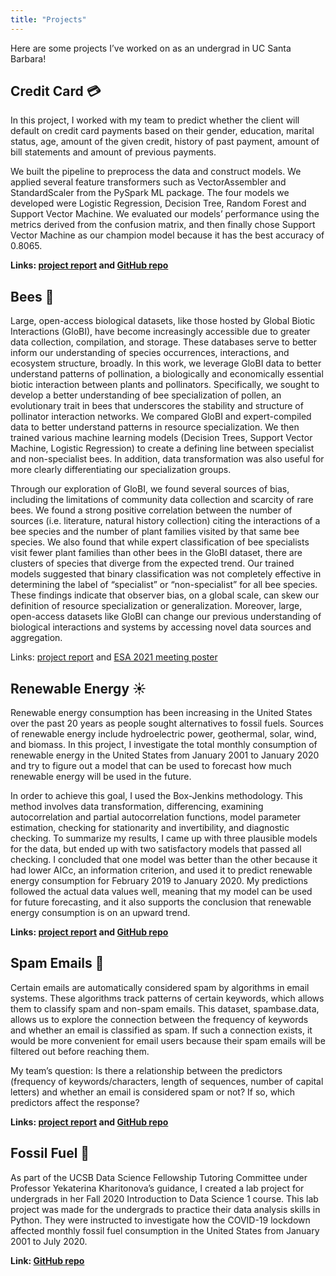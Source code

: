 ```yaml
---
title: "Projects"
---
```


Here are some projects I've worked on as an undergrad in UC Santa Barbara!

## Credit Card 💳

In this project, I worked with my team to predict whether the client will default on credit card payments based on their gender, education, marital status, age, amount of the given credit, history of past payment, amount of bill statements and amount of previous payments.

We built the pipeline to preprocess the data and construct models. We applied several feature transformers such as VectorAssembler and StandardScaler from the PySpark ML package. The four models we developed were Logistic Regression, Decision Tree, Random Forest and Support Vector Machine. We evaluated our models' performance using the metrics derived from the confusion matrix, and then finally chose Support Vector Machine as our champion model because it has the best accuracy of 0.8065.

**Links: [project report](https://github.com/angelchen7/angelchen7.github.io/blob/main/files/Credit_Card_Project_Writeup.pdf) and [GitHub repo](https://github.com/angelchen7/Credit-Card)**

## Bees 🐝

Large, open-access biological datasets, like those hosted by Global Biotic Interactions (GloBI), have become increasingly accessible due to greater data collection, compilation, and storage. These databases serve to better inform our understanding of species occurrences, interactions, and ecosystem structure, broadly. In this work, we leverage GloBI data to better understand patterns of pollination, a biologically and economically essential biotic interaction between plants and pollinators. Specifically, we sought to develop a better understanding of bee specialization of pollen, an evolutionary trait in bees that underscores the stability and structure of pollinator interaction networks. We compared GloBI and expert-compiled data to better understand patterns in resource specialization. We then trained various machine learning models (Decision Trees, Support Vector Machine, Logistic Regression) to create a defining line between specialist and non-specialist bees. In addition, data transformation was also useful for more clearly differentiating our specialization groups.

Through our exploration of GloBI, we found several sources of bias, including the limitations of community data collection and scarcity of rare bees. We found a strong positive correlation between the number of sources (i.e. literature, natural history collection) citing the interactions of a bee species and the number of plant families visited by that same bee species. We also found that while expert classification of bee specialists visit fewer plant families than other bees in the GloBI dataset, there are clusters of species that diverge from the expected trend. Our trained models suggested that binary classification was not completely effective in determining the label of "specialist" or "non-specialist" for all bee species. These findings indicate that observer bias, on a global scale, can skew our definition of resource specialization or generalization. Moreover, large, open-access datasets like GloBI can change our previous understanding of biological interactions and systems by accessing novel data sources and aggregation.

Links: [project report](https://github.com/angelchen7/angelchen7.github.io/blob/main/files/CCBER_Final_Report.pdf) and [ESA 2021 meeting poster](https://escholarship.org/uc/item/33b2t2bq)

## Renewable Energy ☀️

Renewable energy consumption has been increasing in the United States over the past 20 years as people sought alternatives to fossil fuels. Sources of renewable energy include hydroelectric power, geothermal, solar, wind, and biomass. In this project, I investigate the total monthly consumption of renewable energy in the United States from January 2001 to January 2020 and try to figure out a model that can be used to forecast how much renewable energy will be used in the future.

In order to achieve this goal, I used the Box-Jenkins methodology. This method involves data transformation, differencing, examining autocorrelation and partial autocorrelation functions, model parameter estimation, checking for stationarity and invertibility, and diagnostic checking. To summarize my results, I came up with three plausible models for the data, but ended up with two satisfactory models that passed all checking. I concluded that one model was better than the other because it had lower AICc, an information criterion, and used it to predict renewable energy consumption for February 2019 to January 2020. My predictions followed the actual data values well, meaning that my model can be used for future forecasting, and it also supports the conclusion that renewable energy consumption is on an upward trend.

**Links: [project report](https://github.com/angelchen7/angelchen7.github.io/blob/main/files/Angel-Chen-PSTAT274-Project.pdf) and [GitHub repo](https://github.com/angelchen7/Renewable-Energy)**

## Spam Emails 📧

Certain emails are automatically considered spam by algorithms in email systems. These algorithms track patterns of certain keywords, which allows them to classify spam and non-spam emails. This dataset, spambase.data, allows us to explore the connection between the frequency of keywords and whether an email is classified as spam. If such a connection exists, it would be more convenient for email users because their spam emails will be filtered out before reaching them.

My team's question: Is there a relationship between the predictors (frequency of keywords/characters, length of sequences, number of capital letters) and whether an email is considered spam or not? If so, which predictors affect the response?

**Links: [project report](https://github.com/angelchen7/angelchen7.github.io/blob/main/files/Jalen_Cindy_Angel_Report.pdf) and [GitHub repo](https://github.com/angelchen7/Spam-Emails)**

## Fossil Fuel 🦖

As part of the UCSB Data Science Fellowship Tutoring Committee under Professor Yekaterina Kharitonova's guidance, I created a lab project for undergrads in her Fall 2020 Introduction to Data Science 1 course. This lab project was made for the undergrads to practice their data analysis skills in Python. They were instructed to investigate how the COVID-19 lockdown affected monthly fossil fuel consumption in the United States from January 2001 to July 2020.

**Link: [GitHub repo](https://github.com/ucsb-ds/f20-fellows-projects/tree/main/angelchen-fossil-fuel)**

